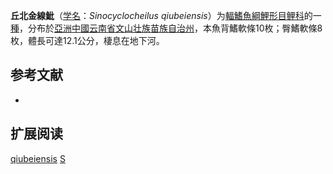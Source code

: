 {{Speciesbox
| name = 丘北金線魮
| status = NE
| status_system = IUCN3.1
| image = 
| genus = Sinocyclocheilus
| species = qiubeiensis
| authority = [[Li|Li]], 2002
| synonyms = 
}}

'''丘北金線魮'''（[[学名|学名]]：''Sinocyclocheilus qiubeiensis''）为[[輻鰭魚綱|輻鰭魚綱]][[鯉形目|鯉形目]][[鲤科|鲤科]]的一[[種|種]]，分布於[[亞洲|亞洲]][[中國|中國]][[云南省|云南省]][[文山壮族苗族自治州|文山壮族苗族自治州]]，本魚背鰭軟條10枚；臀鰭軟條8枚，體長可達12.1公分，棲息在地下河。

== 参考文献 ==
*{{FishBase_species|genus=Sinocyclocheilus|species=qiubeiensis|year=2011|month=12}}

== 扩展阅读 ==
{{refbegin}}
{{wikispecies-inline|Sinocyclocheilus qiubeiensis|丘北金線魮}}
{{refend}}
{{Taxonbar|from=Q1100428}}

[[Category:金线鲃属|qiubeiensis]]
[[Category:2002年描述的魚類|S]]


{{鲤形目小作品}}